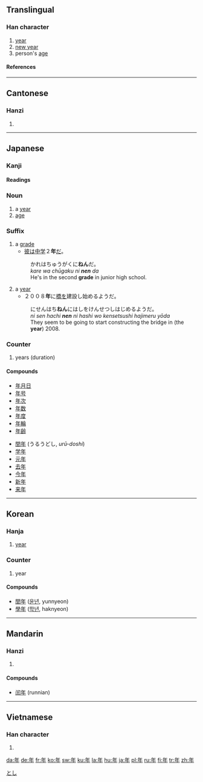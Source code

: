 {{see|秊}}<!-- may be replaced by zh-forms -->
==Translingual==
{{Han stroke|[[Image:年-order.gif]]}}

===Han character===
{{Han char|rn=51|rad=干|as=03|sn=6|four=8050<sub>0</sub>|canj=人手 (OQ)}}

# [[year]]
# [[New Year|new year]]
# person's [[age]]

====References====
{{Han ref|kx=0340.010|dkj=09168|dj=0648.020|hdz=10037.060|uh=5E74|ud=24180|bh=A67E|bd=42622}}

----

==Cantonese==

===Hanzi===
{{yue-hanzi|jyut=|y=nin4}}

# {{defn|Cantonese}}

----

==Japanese==

===Kanji===
{{ja-kanji|grade=1|rs=干03}}

====Readings====
{{ja-readings|on=[[ねん]] ([[nen]])|kun=[[とし]] ([[toshi]]), [[みのる]] ([[minoru]]), [[よわい]] ([[yowai]])}}

===Noun===
{{ja-noun|k|hira=とし|rom=toshi}}

# a [[year]]
# [[age]]

===Suffix===
{{ja-pos|k|suffix|hira=ねん|rom=nen}}

# a [[grade]]
#*[[彼]]は[[中学]]２'''年'''[[だ]]。
#:かれはちゅうがくに'''ねん'''だ。
#:''kare wa chūgaku ni '''nen''' da''
#:He's in the second '''grade''' in junior high school.
# a [[year]]
#*２００８'''年'''に[[橋]]を建設し始めるようだ。
#:にせんはち'''ねん'''にはしをけんせつしはじめるようだ。
#:''ni sen hachi '''nen''' ni hashi wo kensetsushi hajimeru yōda''
#:They seem to be going to start constructing the bridge in (the '''year''') 2008.

===Counter===
{{ja-pos|k|counter|hira=ねん|rom=nen}}

# years (duration)

====Compounds====
{{top2}}
*[[年月日]]
*[[年号]]
*[[年次]]
*[[年数]]
*[[年度]]
*[[年輪]]
*[[年齢]]
{{mid2}}
*[[閏年]] (うるうどし, ''urū-doshi'')
*[[学年]]
*[[元年]]
*[[去年]]
*[[今年]]
*[[新年]]
*[[来年]]
{{bottom}}

[[Category:ja:Time|とし]]

----

==Korean==
===Hanja===
{{ko-hanja|hangeul=[[년]]([[연]])|rv=nyeon(yeon)|mr=nyŏn(yŏn)|y=nyen(<sup>n</sup>yen)|eumhun=해|ehrv=hae|ehmr=hae|ehy=hay}}
#[[year]]
===Counter===
{{KOchar|年}}{{ko-attention|may need inflection template}}

# year

====Compounds====
*[[閏年]] ([[윤년]], yunnyeon)
*[[學年]] ([[학년]], haknyeon)

----

==Mandarin==

===Hanzi===
{{cmn-hanzi|pin=[[nián]] ([[nian2]])|wg=nien<sup>2</sup>}}

# {{defn|Mandarin}}

====Compounds====
* [[闰年]] (runnian)

----

==Vietnamese==

===Han character===
{{vi-hantu|[[niên]]}}

# {{defn|Vietnamese}}

[[da:年]]
[[de:年]]
[[fr:年]]
[[ko:年]]
[[sw:年]]
[[ku:年]]
[[la:年]]
[[hu:年]]
[[ja:年]]
[[pl:年]]
[[ru:年]]
[[fi:年]]
[[tr:年]]
[[zh:年]]